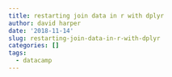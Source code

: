 ```yaml
---
title: restarting join data in r with dplyr
author: david harper
date: '2018-11-14'
slug: restarting-join-data-in-r-with-dplyr
categories: []
tags:
  - datacamp
---
```

